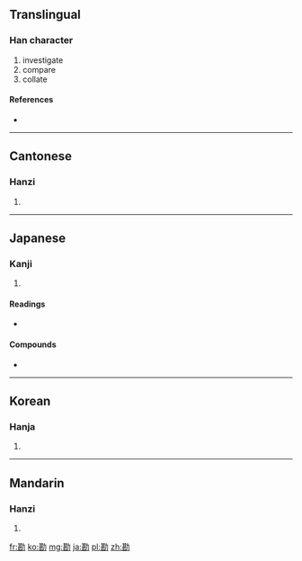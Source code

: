 ==Translingual==

===Han character===
{{Han char|rn=19|rad=力|as=09|sn=11|four=4472<sub>7</sub>|canj=廿女大尸 (TVKS)}}

# investigate
# compare
# collate

====References====
* {{Han ref|kx=0148.190|dkj=02393|dj=0334.030|hdz=10373.180|uh=52D8|ud=21208|bh=B0C9|bd=45257}}

----

==Cantonese==

===Hanzi===
{{yue-hanzi|jyut=|y=ham3}}

# {{defn|lang=yue|sort=力09}}

----

==Japanese==

===Kanji===
{{ja-kanji|grade=c|rs=力09}}

# {{defn|lang=ja|sort=力09}}

====Readings====
* {{ja-readings|on=[[かん]] (kan)|kun=[[かんがえる]] (kangaeru)}}

====Compounds====
* {{term|勘定||bill, check|tr=[[かんじょう]], [[kanjō]]|lang=ja}}

----

==Korean==

===Hanja===
{{ko-hanja|hangeul=감|rv=gam|mr=kam}}

# {{defn|lang=ko|sort=力09}}

----

==Mandarin==

===Hanzi===
{{cmn-hanzi|pin=[[kān]] ([[kan1]])|wg=k'an<sup>1</sup>}}

# {{defn|lang=cmn|sort=力09}}

[[fr:勘]]
[[ko:勘]]
[[mg:勘]]
[[ja:勘]]
[[pl:勘]]
[[zh:勘]]